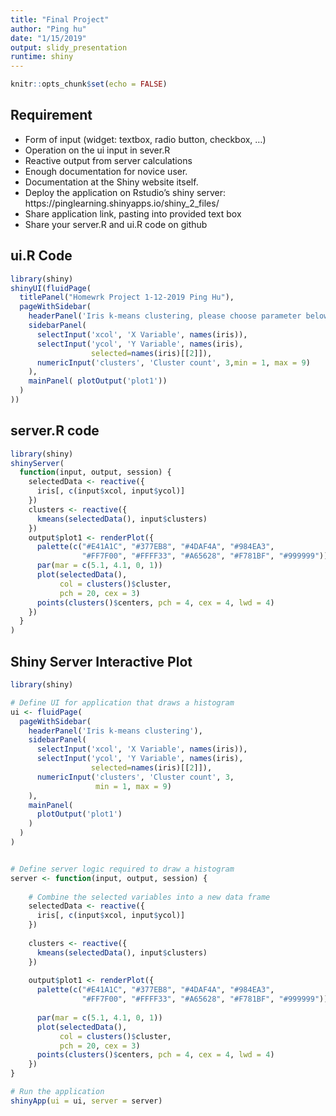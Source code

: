 ```yaml
---
title: "Final Project"
author: "Ping hu"
date: "1/15/2019"
output: slidy_presentation
runtime: shiny
---
```


```r
knitr::opts_chunk$set(echo = FALSE)
```

## Requirement

- Form of input (widget: textbox, radio button, checkbox, ...)
- Operation on the ui input in sever.R
- Reactive output from server calculations
- Enough documentation for novice user.
- Documentation at the Shiny website itself.
- Deploy the application on Rstudio's shiny server: https://pinglearning.shinyapps.io/shiny_2_files/
- Share application link, pasting into provided text box
- Share your server.R and ui.R code on github

## ui.R Code
```r
library(shiny)
shinyUI(fluidPage(
  titlePanel("Homewrk Project 1-12-2019 Ping Hu"),
  pageWithSidebar(
    headerPanel('Iris k-means clustering, please choose parameter below to see the resulted clusters'),
    sidebarPanel(
      selectInput('xcol', 'X Variable', names(iris)),
      selectInput('ycol', 'Y Variable', names(iris),
                  selected=names(iris)[[2]]),
      numericInput('clusters', 'Cluster count', 3,min = 1, max = 9)
    ),
    mainPanel( plotOutput('plot1'))
  )
))
```
## server.R code


```r
library(shiny)
shinyServer(
  function(input, output, session) {
    selectedData <- reactive({
      iris[, c(input$xcol, input$ycol)]
    })
    clusters <- reactive({
      kmeans(selectedData(), input$clusters)
    })
    output$plot1 <- renderPlot({
      palette(c("#E41A1C", "#377EB8", "#4DAF4A", "#984EA3",
                "#FF7F00", "#FFFF33", "#A65628", "#F781BF", "#999999"))
      par(mar = c(5.1, 4.1, 0, 1))
      plot(selectedData(),
           col = clusters()$cluster,
           pch = 20, cex = 3)
      points(clusters()$centers, pch = 4, cex = 4, lwd = 4)
    })
  }
)
```

## Shiny Server Interactive Plot

```r
library(shiny)

# Define UI for application that draws a histogram
ui <- fluidPage(
  pageWithSidebar(
    headerPanel('Iris k-means clustering'),
    sidebarPanel(
      selectInput('xcol', 'X Variable', names(iris)),
      selectInput('ycol', 'Y Variable', names(iris),
                  selected=names(iris)[[2]]),
      numericInput('clusters', 'Cluster count', 3,
                   min = 1, max = 9)
    ),
    mainPanel(
      plotOutput('plot1')
    )
  )
)


# Define server logic required to draw a histogram
server <- function(input, output, session) {
    
    # Combine the selected variables into a new data frame
    selectedData <- reactive({
      iris[, c(input$xcol, input$ycol)]
    })
    
    clusters <- reactive({
      kmeans(selectedData(), input$clusters)
    })
    
    output$plot1 <- renderPlot({
      palette(c("#E41A1C", "#377EB8", "#4DAF4A", "#984EA3",
                "#FF7F00", "#FFFF33", "#A65628", "#F781BF", "#999999"))
      
      par(mar = c(5.1, 4.1, 0, 1))
      plot(selectedData(),
           col = clusters()$cluster,
           pch = 20, cex = 3)
      points(clusters()$centers, pch = 4, cex = 4, lwd = 4)
    })
}

# Run the application 
shinyApp(ui = ui, server = server)


```

